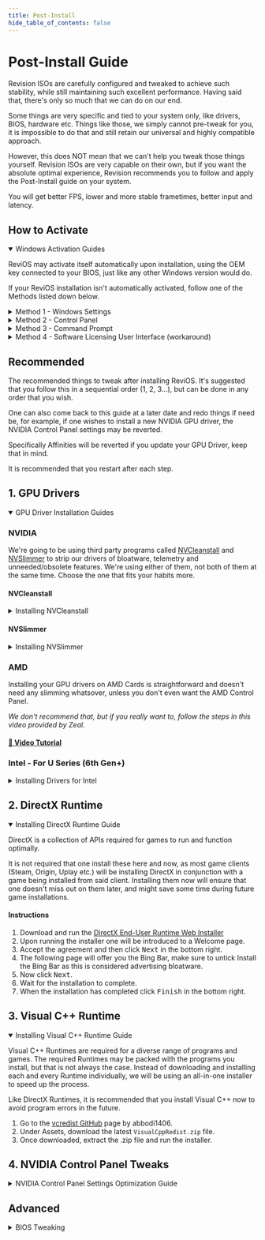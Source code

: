 ```yaml
---
title: Post-Install
hide_table_of_contents: false
---
```



# Post-Install Guide

Revision ISOs are carefully configured and tweaked to achieve such stability, while still maintaining such excellent performance. Having said that, there's only so much that we can do on our end.

Some things are very specific and tied to your system only, like drivers, BIOS, hardware etc. Things like those, we simply cannot pre-tweak for you, it is impossible to do that and still retain our universal and highly compatible approach.

However, this does NOT mean that we can't help you tweak those things yourself. Revision ISOs are very capable on their own, but if you want the absolute optimal experience, Revision recommends you to follow and apply the Post-Install guide on your system.

You will get better FPS, lower and more stable frametimes, better input and latency.

## How to Activate

<details open><summary>Windows Activation Guides</summary>
<p>

ReviOS may activate itself automatically upon installation, using the OEM key connected to your BIOS, just like any other Windows version would do.

If your ReviOS installation isn't automatically activated, follow one of the Methods listed down below.

<details><summary>Method 1 - Windows Settings</summary>
<p>

Go to:
- Windows Settings > Update & Security > Activation

And now activate Windows in Activation using your product key.
</p>
</details>

<details><summary>Method 2 - Control Panel</summary>
<p>

Head into:
- Control Panel > System and Security > System

And at the bottom of the page you'll find the header Windows activation, here click <kbd>Change product key</kbd>.

***Note***: Depending on your Windows version, this may redirect you to Windows Settings.
</p>
</details>


<details><summary>Method 3 - Command Prompt</summary>
<p>

Press the Windows key + R on your keyboard to open Run.

Now to open the command prompt itself, type in: `CMD`

A new command prompt Window will open, and in this Windows paste the following commands respectively

```
slmgr /ipk XXXXX-XXXXX-XXXXX-XXXXX-XXXXX
```
```
slmgr /ato
```

Replace `XXXXX-XXXXX-XXXXX-XXXXX-XXXXX` with your own product key.

</p>
</details>

<details><summary>Method 4 - Software Licensing User Interface (workaround)</summary>
<p>

Press the Windows key + R on your keyboard to open Run.

To open the `slui` (Software Licensing User Interface), type in:

```
slui.exe
```
Then type in your product key.

</p>
</details>

</p>
</details>

## Recommended

The recommended things to tweak after installing ReviOS. It's suggested that you follow this in a sequential order (1, 2, 3...), but can be done in any order that you wish.

One can also come back to this guide at a later date and redo things if need be, for example, if one wishes to install a new NVIDIA GPU driver, the NVIDIA Control Panel settings may be reverted.

Specifically Affinities will be reverted if you update your GPU Driver, keep that in mind.

It is recommended that you restart after each step.


## 1. GPU Drivers

<details open><summary>GPU Driver Installation Guides</summary>
<p>

### NVIDIA

We're going to be using third party programs called [NVCleanstall](https://www.techpowerup.com/download/techpowerup-nvcleanstall/) and [NVSlimmer](https://www.guru3d.com/files-details/nvidia-driver-slimming-utility.html) to strip our drivers of bloatware, telemetry and unneeded/obsolete features. We're using either of them, not both of them at the same time. Choose the one that fits your habits more.

#### NVCleanstall

<details><summary>Installing NVCleanstall</summary>
<p>

1. [Download and install NVCleanstall](https://www.techpowerup.com/download/techpowerup-nvcleanstall/)
2. Open the program, and tick Install the best driver for my hardware, then click <kbd>Next</kbd>.
  - You can also manually select your preferred GPU driver with the option below.
3. Tick Minimum or Recommended in the bottom right, after that hit Next. (We recommend Minimum)
  - No need to tick the Visual Runtimes as they're already included in the ISO.
  - [PhysX](https://developer.nvidia.com/gameworks-physx-overview) is only used by a [handful of games](https://en.wikipedia.org/wiki/List_of_games_with_hardware-accelerated_PhysX_support), so most of you can keep this unticked.
  - If ShadowPlay is a necessity, make sure you only select the bare minimum required for it. Note that ShadowPlay adds telemetry onto your system!
    - You can use [this script](https://github.com/Moyster/BaiGfe) to remove GeForce Expterience telemetry.
4. While the Driver is being downloaded you can tick a few tweaks under Additional Tweaks.
  - We recommend you to tick everything except Unattended Express Installation.
5. Now your driver will be installed like any other NVIDIA driver.

</p>
</details>

#### NVSlimmer

<details><summary>Installing NVSlimmer</summary>
<p>

1. [Download and install NVSlimmer](https://www.guru3d.com/files-get/nvidia-driver-slimming-utility,2.html) and download regular Nvidia drivers from the official website (I recommend [the 442.74 version](https://www.nvidia.com/download/driverResults.aspx/158756/en-us/))
2. Import your downloaded driver to the software, and preferably keep only both required packages.
3. Only check other options if you need them, ie. if you have a Usb-C port, tick the Usb-c driver, or if you need Geforce Experience, tick it
  - No need to tick the Visual Runtimes as we are separately installing them afterwards.
  - [PhysX](https://developer.nvidia.com/gameworks-physx-overview) is only used by a [handful of games](https://en.wikipedia.org/wiki/List_of_games_with_hardware-accelerated_PhysX_support), so most of you can keep this unticked.
4. Press Apply and then Install driver when prompted, and it will install just like any NVIDIA driver.

</p>
</details>

### AMD

Installing your GPU drivers on AMD Cards is straightforward and doesn't need any slimming whatsover, unless you don't even want the AMD Control Panel.

*We don't recommend that, but if you really want to, follow the steps in this video provided by Zeal.*
#### [🔗 Video Tutorial](https://youtu.be/UM4lfvlBevl)

### Intel - For U Series (6th Gen+)

<details><summary>Installing Drivers for Intel</summary>
<p>

Newer Intel chips have been stuck with DCH drivers, which need Microsoft store to get the control panel. If you are in this scenario and want the old Intel control panel, follow the steps below:

1. Download the Intel driver .zip from [here](https://drive.google.com/file/d/1TrqlYvl644g0s3eOhfLJPRz3PgGGF8RI/view) and unzip it.
2. Open device manager, and navigate to display adapters .
3. Right click your Intel display adapter and click update driver.
5. Click <kbd>Let me pick from a list</kbd> and then press “Have disk”.
6. Click <kbd>Browse</kbd> and navigate into the folder we extracted earlier.
7. Enter the graphics folder, and select the .inf that appears on screen.
8. Click <kbd>Open</kbd>, and then <kbd>Okay</kbd>, and then scroll through and click on your graphics card. 
9. Click <kbd>Next</kbd> and then <kbd>Yes</kbd>

</p>
</details>

</p>
</details>


## 2. DirectX Runtime

<details open><summary>Installing DirectX Runtime Guide</summary>
<p>

DirectX is a collection of APIs required for games to run and function optimally.

It is not required that one install these here and now, as most game clients (Steam, Origin, Uplay etc.) will be installing DirectX in conjunction with a game being installed from said client. Installing them now will ensure that one doesn't miss out on them later, and might save some time during future game installations.

#### Instructions
1. Download and run the [DirectX End-User Runtime Web Installer](https://www.microsoft.com/en-us/download/details.aspx?id=35)
2. Upon running the installer one will be introduced to a Welcome page.
3. Accept the agreement and then click <kbd>Next</kbd> in the bottom right.
4. The following page will offer you the Bing Bar, make sure to untick Install the Bing Bar as this is considered advertising bloatware.
5. Now click <kbd>Next</kbd>.
6. Wait for the installation to complete.
7. When the installation has completed click <kbd>Finish</kbd> in the bottom right.

</p>
</details>

## 3. Visual C++ Runtime

<details open><summary>Installing Visual C++ Runtime Guide</summary>
<p>

Visual C++ Runtimes are required for a diverse range of programs and games. The required Runtimes may be packed with the programs you install, but that is not always the case. Instead of downloading and installing each and every Runtime individually, we will be using an all-in-one installer to speed up the process.

Like DirectX Runtimes, it is recommended that you install Visual C++ now to avoid program errors in the future.

1. Go to the [vcredist GitHub](https://github.com/abbodi1406/vcredist/releases/latest) page by abbodi1406.
2. Under Assets, download the latest `VisualCppRedist.zip` file.
3. Once downloaded, extract the .zip file and run the installer.

</p>
</details>

## 4. NVIDIA Control Panel Tweaks

<details><summary>NVIDIA Control Panel Settings Optimization Guide</summary>
<p>

This will cover the settings you have to tweak to achieve minimal latency, high FPS, good frametimes and consistent colors.

This guide will be split up into different sections. This makes it easier to navigate for you.

*Note:*
- Make sure you have an NVIDIA graphics card and that you have installed an NVIDIA GPU driver. (see step 2. above)
- This guide is not intended for in-game graphics improvements, rather the exact opposite. You may experience a drop in graphics for more FPS.
- Intended for fast-paced games, where latency and performance is of utmost importance.

#### Open NVIDIA Control Panel

To open NVIDIA Control Panel go to:

- Control Panel > Hardware and Sound > NVIDIA Control Panel

#### Adjust Image Settings with Preview

1. Tick Use my preference emphasizing:
2. Drag the slider all the way to the left so that it says Performance.
3. Hit Apply in the bottom right.
4. Now tick Use the advanced 3D image settings.
  - This enforces a good foundation by applying the Performance image settings preset. This will save us some time in the next step.

#### Manage 3D Settings

You may not be able to see some of the Settings listed down below, just ignore that.

Ensure that your 3D settings match the following.

**Global Settings:**

- Image Sharpening: Off
- Ambient Occlusion: Off
- Anisotropic filtering: Application-controlled
- Antialiasing - FXAA: Off
- Antialiasing - Gamma correction: Off
- Antialiasing - Mode: Application-controlled
- Antialiasing - Setting: None
- Antialiasing - Transparency: Off
- CUDA - GPUs: All
- DSR - Factors: Off
- DSR - Smoothness: Off
- Low Latency Mode: On
- Monitor Technology: Fixed Refresh
- Multi-Frame Sampled AA (MFAA): Off
- OpenGL rendering GPU: [your GPU]
- Power management mode: Prefer maximum performance
- Preferred refresh rate (monitor name): Highest available
- Shader Cache: On
- Texture filtering - Anisotropic sample optimization: On
- Texture filtering - Negative LOD bias: Allow
- Texture filtering - Quality: High performance
- Texture filtering - Trilinear optimization: On
- Threaded optimization: Auto
- Triple bufferring: Off
- Vertical sync: Off
Virtual Reality pre-rendered frames: 1

Now finally click <kbd>Apply</kbd> in the bottom right.

#### Configure Surround PhysX
- Under PhysX settings, make sure the Processor is set to your GPU.

#### Change resolution
1. Navigate to 3. Apply the following settings.
2. Tick Use NVIDIA color settings.
3. Make sure that Output dynamic range is set to Full.
  - Additionally make sure that Output color format is set to RGB, most displays support it nowadays.


#### Adjust desktop color settings

- Tick Use NVIDIA Settings
  - This ensures that your display colors will stay the same universally.

#### Adjust desktop size and position

1. Select your display.
2. Under:
  - 2. Apply the following settings:
    - Scaling - Tick No scaling.
  - Next under Perform scaling on: select Display and tick Override the scaling mode set by games and programs.

*Note:*

- The best resolution for your monitor will almost always be your native resolution with No scaling ticked. This is enforces the lowest display lag.
- If you're using a stretched resolution set the scaling mode to Full-Screen.
- If you have multiple monitors you might want to replicate above, using your secondary monitor(s).

#### Setup G-SYNC

Untick Enable G-SYNC, G-SYNC Compatible.

- This is a debatable topic, whether G-SYNC causes additional input lag. Technically G-SYNC will add input lag, as it is a sync feature, meaning one thing has to wait for another, in order for them to be in sync. The question then remains, is the added input lag even perceivable? Probably not.

#### Adjust video color image settings

1. Head down to 2. How do you make color adjustments?.
2. Tick With the NVIDIA settings.
3. Go to Advanced and set Dynamic range: to Full (0-255).
Replicate this on your other monitor(s) if you have any.

#### Adjust video image settings

1. Go to 2. Apply these settings to my video content:
2. Under Edge enhancement tick Use the NVIDIA setting and drag the slider all the way to the left so that it says 0%.
3. Apply the same settings to Noise reduction by ticking Use the NVIDIA setting then make sure the slider is all the way to the left, yet again at 0%.

Replicate this on your other monitor(s) if you have any.
</p>
</details>

## Advanced

<details><summary>BIOS Tweaking</summary>
<p>

:::caution

*This is not recommended, proceed at your own risk.*

:::
<details><summary>Proceed at own risk</summary>
<p>

Link to document: <kbd>[HERE](https://docs.google.com/document/d/1-izZaWrXaKIncYXDwmdY32YwdGCU5mDLJE6TW1Opnv8/edit)</kbd>

</p>
</details>

</p>
</details>